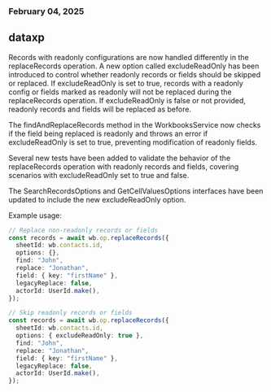 ### February 04, 2025

## dataxp

Records with readonly configurations are now handled differently in the
replaceRecords operation. A new option called excludeReadOnly has been
introduced to control whether readonly records or fields should be skipped or
replaced. If excludeReadOnly is set to true, records with a readonly config or
fields marked as readonly will not be replaced during the replaceRecords
operation. If excludeReadOnly is false or not provided, readonly records and
fields will be replaced as before.

The findAndReplaceRecords method in the WorkbooksService now checks if the field
being replaced is readonly and throws an error if excludeReadOnly is set to
true, preventing modification of readonly fields.

Several new tests have been added to validate the behavior of the replaceRecords
operation with readonly records and fields, covering scenarios with
excludeReadOnly set to true and false.

The SearchRecordsOptions and GetCellValuesOptions interfaces have been updated
to include the new excludeReadOnly option.

Example usage:

```typescript
// Replace non-readonly records or fields
const records = await wb.op.replaceRecords({
  sheetId: wb.contacts.id,
  options: {},
  find: "John",
  replace: "Jonathan",
  field: { key: "firstName" },
  legacyReplace: false,
  actorId: UserId.make(),
});

// Skip readonly records or fields
const records = await wb.op.replaceRecords({
  sheetId: wb.contacts.id,
  options: { excludeReadOnly: true },
  find: "John",
  replace: "Jonathan",
  field: { key: "firstName" },
  legacyReplace: false,
  actorId: UserId.make(),
});
```
